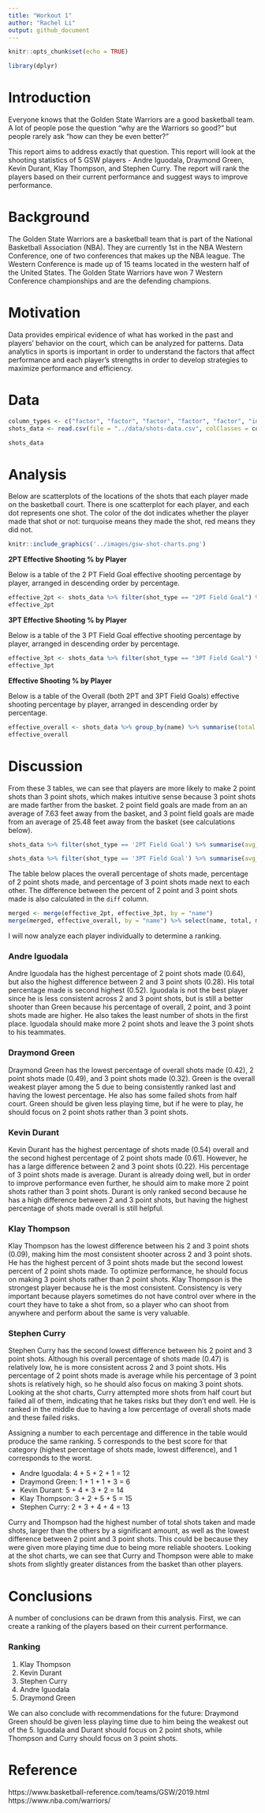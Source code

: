 ```yaml
---
title: "Workout 1"
author: "Rachel Li"
output: github_document
---
```


```r
knitr::opts_chunk$set(echo = TRUE)
```

```r
library(dplyr)
```

# Introduction 

Everyone knows that the Golden State Warriors are a good basketball team. A lot of people pose the question "why are the Warriors so good?" but people rarely ask "how can they be even better?"

This report aims to address exactly that question. This report will look at the shooting statistics of 5 GSW players - Andre Iguodala, Draymond Green, Kevin Durant, Klay Thompson, and Stephen Curry. The report will rank the players based on their current performance and suggest ways to improve performance. 

# Background 

The Golden State Warriors are a basketball team that is part of the National Basketball Association (NBA). They are currently 1st in the NBA Western Conference, one of two conferences that makes up the NBA league. The Western Conference is made up of 15 teams located in the western half of the United States. The Golden State Warriors have won 7 Western Conference championships and are the defending champions. 

# Motivation 

Data provides empirical evidence of what has worked in the past and players' behavior on the court, which can be analyzed for patterns. Data analytics in sports is important in order to understand the factors that affect performance and each player's strengths in order to develop strategies to maximize performance and efficiency. 

# Data

```r
column_types <- c("factor", "factor", "factor", "factor", "factor", "integer", "integer", "factor", "factor", "factor", "integer", "factor", "integer", "integer", "factor", "integer")
shots_data <- read.csv(file = "../data/shots-data.csv", colClasses = column_types, row.names = 1)
```

```r
shots_data
```

# Analysis

Below are scatterplots of the locations of the shots that each player made on the basketball court. There is one scatterplot for each player, and each dot represents one shot. The color of the dot indicates whether the player made that shot or not: turquoise means they made the shot, red means they did not.

```r
knitr::include_graphics('../images/gsw-shot-charts.png')
```

**2PT Effective Shooting % by Player**

Below is a table of the 2 PT Field Goal effective shooting percentage by player, arranged in descending order by percentage.

```r
effective_2pt <- shots_data %>% filter(shot_type == "2PT Field Goal") %>% group_by(name) %>% summarise(total = length(shot_type), made = sum(shot_made_flag == "shot_yes"), perc_made_2 = made / total) %>% arrange(desc(perc_made_2))
effective_2pt
```

**3PT Effective Shooting % by Player**

Below is a table of the 3 PT Field Goal effective shooting percentage by player, arranged in descending order by percentage.

```r
effective_3pt <- shots_data %>% filter(shot_type == "3PT Field Goal") %>% group_by(name) %>% summarise(total = length(shot_type), made = sum(shot_made_flag == "shot_yes"), perc_made_3 = made / total) %>% arrange(desc(perc_made_3))
effective_3pt
```

**Effective Shooting % by Player**

Below is a table of the Overall (both 2PT and 3PT Field Goals) effective shooting percentage by player, arranged in descending order by percentage.

```r
effective_overall <- shots_data %>% group_by(name) %>% summarise(total = length(shot_type), made = sum(shot_made_flag == "shot_yes"), perc_made = made / total) %>% arrange(desc(perc_made))
effective_overall
```

# Discussion 

From these 3 tables, we can see that players are more likely to make 2 point shots than 3 point shots, which makes intuitive sense because 3 point shots are made farther from the basket. 2 point field goals are made from an an average of 7.63 feet away from the basket, and 3 point field goals are made from an average of 25.48 feet away from the basket (see calculations below).

```r
shots_data %>% filter(shot_type == '2PT Field Goal') %>% summarise(avg_distance = mean(shot_distance))
```

```r
shots_data %>% filter(shot_type == '3PT Field Goal') %>% summarise(avg_distance = mean(shot_distance))
```

The table below places the overall percentage of shots made, percentage of 2 point shots made, and percentage of 3 point shots made next to each other. The difference between the percent of 2 point and 3 point shots made is also calculated in the `diff` column. 

```r
merged <- merge(effective_2pt, effective_3pt, by = "name")
merge(merged, effective_overall, by = "name") %>% select(name, total, made, perc_made, perc_made_2, perc_made_3) %>% mutate(diff = perc_made_2 - perc_made_3)
```

I will now analyze each player individually to determine a ranking.

### Andre Iguodala

Andre Iguodala has the highest percentage of 2 point shots made (0.64), but also the highest difference between 2 and 3 point shots (0.28). His total percentage made is second highest (0.52). Iguodala is not the best player since he is less consistent across 2 and 3 point shots, but is still a better shooter than Green because his percentage of overall, 2 point, and 3 point shots made are higher. He also takes the least number of shots in the first place. Iguodala should make more 2 point shots and leave the 3 point shots to his teammates. 

### Draymond Green 

Draymond Green has the lowest percentage of overall shots made (0.42), 2 point shots made (0.49), and 3 point shots made (0.32). Green is the overall weakest player among the 5 due to being consistently ranked last and having the lowest percentage. He also has some failed shots from half court. Green should be given less playing time, but if he were to play, he should focus on 2 point shots rather than 3 point shots. 

### Kevin Durant

Kevin Durant has the highest percentage of shots made (0.54) overall and the second highest percentage of 2 point shots made (0.61). However, he has a large difference between 2 and 3 point shots (0.22). His percentage of 3 point shots made is average. Durant is already doing well, but in order to improve performance even further, he should aim to make more 2 point shots rather than 3 point shots. Durant is only ranked second because he has a high difference between 2 and 3 point shots, but having the highest percentage of shots made overall is still helpful.

### Klay Thompson 

Klay Thompson has the lowest difference between his 2 and 3 point shots (0.09), making him the most consistent shooter across 2 and 3 point shots. He has the highest percent of 3 point shots made but the second lowest percent of 2 point shots made. To optimize performance, he should focus on making 3 point shots rather than 2 point shots. Klay Thompson is the strongest player because he is the most consistent. Consistency is very important because players sometimes do not have control over where in the court they have to take a shot from, so a player who can shoot from anywhere and perform about the same is very valuable. 

### Stephen Curry 

Stephen Curry has the second lowest difference between his 2 point and 3 point shots. Although his overall percentage of shots made (0.47) is relatively low, he is more consistent across 2 and 3 point shots. His percentage of 2 point shots made is average while his percentage of 3 point shots is relatively high, so he should also focus on making 3 point shots. Looking at the shot charts, Curry attempted more shots from half court but failed all of them, indicating that he takes risks but they don't end well. He is ranked in the middle due to having a low percentage of overall shots made and these failed risks. 

Assigning a number to each percentage and difference in the table would produce the same ranking. 5 corresponds to the best score for that category (highest percentage of shots made, lowest difference), and 1 corresponds to the worst.

* Andre Iguodala: 4 + 5 + 2 + 1 = 12
* Draymond Green: 1 + 1 + 1 + 3 = 6
* Kevin Durant: 5 + 4 + 3 + 2 = 14
* Klay Thompson: 3 + 2 + 5 + 5 = 15
* Stephen Curry: 2 + 3 + 4 + 4 = 13

Curry and Thompson had the highest number of total shots taken and made shots, larger than the others by a significant amount, as well as the lowest difference between 2 point and 3 point shots. This could be because they were given more playing time due to being more reliable shooters. Looking at the shot charts, we can see that Curry and Thompson were able to make shots from slightly greater distances from the basket than other players.  

# Conclusions 

A number of conclusions can be drawn from this analysis. First, we can create a ranking of the players based on their current performance.

### Ranking 

1. Klay Thompson
2. Kevin Durant
3. Stephen Curry
4. Andre Iguodala
5. Draymond Green

We can also conclude with recommendations for the future: Draymond Green should be given less playing time due to him being the weakest out of the 5. Iguodala and Durant should focus on 2 point shots, while Thompson and Curry should focus on 3 point shots.

# Reference

https://www.basketball-reference.com/teams/GSW/2019.html
https://www.nba.com/warriors/ 